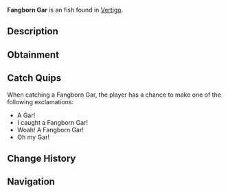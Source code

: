 {{FishInfobox
|image          = Fangborn Gar.png
|rarity         = Unusual
|sea            = First Sea
|location       = [[Vertigo]]
|sublocation    = 
|sources        = Fishing Rod
|radar_location = 
|xp             = 100
|weather        = Foggy
|time           = 
|season         = 
|bait           = Fish Head
|base_weight    = 38
|base_value     = 170
|weight_range   = 21
|base_chance    = 50
|base_resil     = 30
}}
'''Fangborn Gar''' is an {{Rarity|Unusual}} fish found in [[Vertigo]].

== Description ==
{{Description|The Fangborn Gar is a vicious Voidwater fish that is completely blind. They roam the waters aimlessly and use a sense of smell to track food in Vertigo Dip.|Bestiary Entry}}

== Obtainment ==
{{Description|Found in Vertigo's cave water.|Bestiary Hint}}
{{Fish Availability|
Vertigo/Vertigos Dip
|top_rods      = 
Astralhook Rod\153025.49\254449.55;
Ethereal Prism Rod\147612.7\220010.07;
Leviathan's Fang Rod\146871.86\164802.5;
No-Life Rod\144006.33\144006.33;
Trident Rod\143031.83\105399.59;
Fortune Rod\80727.69\134233.35;
Kraken Rod\116320.89\140967.21;
Free Spirit Rod\141235.39\130601.67;
Seraphic Rod\140814.24\140814.24;
Challenger's Rod\128777.91\128777.91;
Rod Of The Forgotten Fang\128196.05\128196.05;
Blazebringer Rod\127091.34\127091.34;
Depthseeker Rod\126408.83\109478.95;
Verdant Shear Rod\119583.76\119583.76;
Zeus Rod\119117.85\119117.85;
Avalanche Rod\119058.36\97841.26;
Rod Of The Depths\115960.01\115960.01;
Rod Of The Exalted One\110054.72\115908.67;
Volcanic Rod\102289.68\90407.99;
Steady Rod\67583.25\49926.89
|recommended   = Ethereal Prism Rod
}}

== Catch Quips ==
When catching a Fangborn Gar, the player has a chance to make one of the following exclamations:
* A Gar!
* I caught a Fangborn Gar!
* Woah! A Fangborn Gar!
* Oh my Gar!

== Change History ==
{{Change History|{{subst:Current Version}}}}

== Navigation ==
{{Fish Navbox|Vertigo}}